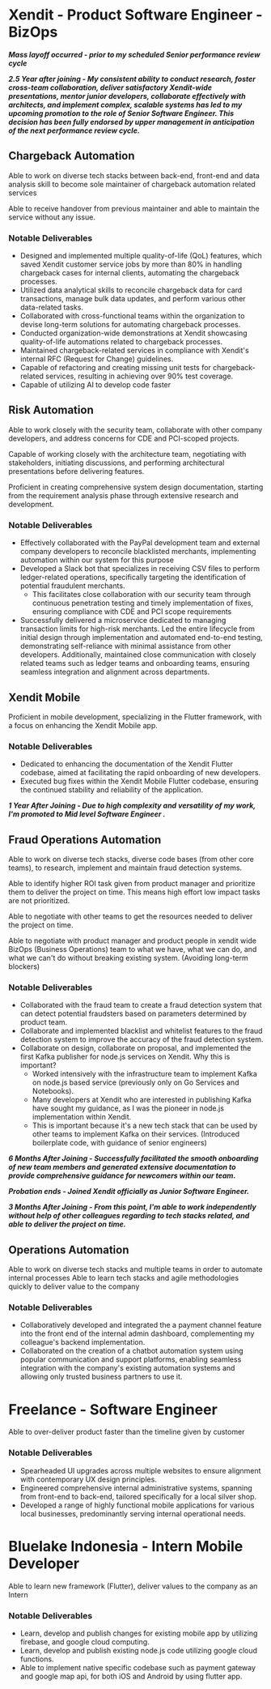 # Xendit - Product Software Engineer - BizOps

**_Mass layoff occurred - prior to my scheduled Senior performance review cycle_**

**_2.5 Year after joining - My consistent ability to conduct research, foster cross-team collaboration, deliver satisfactory Xendit-wide presentations, mentor junior developers, collaborate effectively with architects, and implement complex, scalable systems has led to my upcoming promotion to the role of Senior Software Engineer. This decision has been fully endorsed by upper management in anticipation of the next performance review cycle._** 

## Chargeback Automation

Able to work on diverse tech stacks between back-end, front-end and data analysis skill to become sole maintainer of chargeback automation related services

Able to receive handover from previous maintainer and able to maintain the service without any issue.

### Notable Deliverables

- Designed and implemented multiple quality-of-life (QoL) features, which saved Xendit customer service jobs by more than 80% in handling chargeback cases for internal clients, automating the chargeback processes.
- Utilized data analytical skills to reconcile chargeback data for card transactions, manage bulk data updates, and perform various other data-related tasks.
- Collaborated with cross-functional teams within the organization to devise long-term solutions for automating chargeback processes.
- Conducted organization-wide demonstrations at Xendit showcasing quality-of-life automations related to chargeback processes.
- Maintained chargeback-related services in compliance with Xendit's internal RFC (Request for Change) guidelines.
- Capable of refactoring and creating missing unit tests for chargeback-related services, resulting in achieving over 90% test coverage.
- Capable of utilizing AI to develop code faster

## Risk Automation

Able to work closely with the security team, collaborate with other company developers, and address concerns for CDE and PCI-scoped projects.

Capable of working closely with the architecture team, negotiating with stakeholders, initiating discussions, and performing architectural presentations before delivering features.

Proficient in creating comprehensive system design documentation, starting from the requirement analysis phase through extensive research and development.


### Notable Deliverables
- Effectively collaborated with the PayPal development team and external company developers to reconcile blacklisted merchants, implementing automation within our system for this purpose
- Developed a Slack bot that specializes in receiving CSV files to perform ledger-related operations, specifically targeting the identification of potential fraudulent merchants.
  - This facilitates close collaboration with our security team through continuous penetration testing and timely implementation of fixes, ensuring compliance with CDE and PCI scope requirements
- Successfully delivered a microservice dedicated to managing transaction limits for high-risk merchants. Led the entire lifecycle from initial design through implementation and automated end-to-end testing, demonstrating self-reliance with minimal assistance from other developers. Additionally, maintained close communication with closely related teams such as ledger teams and onboarding teams, ensuring seamless integration and alignment across departments.

## Xendit Mobile

Proficient in mobile development, specializing in the Flutter framework, with a focus on enhancing the Xendit Mobile app.

### Notable Deliverables

- Dedicated to enhancing the documentation of the Xendit Flutter codebase, aimed at facilitating the rapid onboarding of new developers.
- Executed bug fixes within the Xendit Mobile Flutter codebase, ensuring the continued stability and reliability of the application.

**_1 Year After Joining - Due to high complexity and versatility of my work, I'm promoted to Mid level Software Engineer ._**

## Fraud Operations Automation

Able to work on diverse tech stacks, diverse code bases (from other core teams), to research, implement and maintain fraud detection systems.

Able to identify higher ROI task given from product manager and prioritize them to deliver the project on time. This means high effort low impact tasks are not prioritized.

Able to negotiate with other teams to get the resources needed to deliver the project on time.

Able to negotiate with product manager and product people in xendit wide BizOps (Business Operations) team to what we have, what we can do, and what we can't do without breaking existing system. (Avoiding long-term blockers)

### Notable Deliverables

- Collaborated with the fraud team to create a fraud detection system that can detect potential fraudsters based on parameters determined by product team.
- Collaborate and implemented blacklist and whitelist features to the fraud detection system to improve the accuracy of the fraud detection system.
- Collaborate on design, collaborate on proposal, and implemented the first Kafka publisher for node.js services on Xendit. Why this is important?
  - Worked intensively with the infrastructure team to implement Kafka on node.js based service (previously only on Go Services and Notebooks).
  - Many developers at Xendit who are interested in publishing Kafka have sought my guidance, as I was the pioneer in node.js implementation within Xendit.
  - This is important because it's a new tech stack that can be used by other teams to implement Kafka on their services. (Introduced boilerplate code, with guidance of senior engineers)

**_6 Months After Joining - Successfully facilitated the smooth onboarding of new team members and generated extensive documentation to provide comprehensive guidance for newcomers within our team._**

**_Probation ends - Joined Xendit officially as Junior Software Engineer._**

**_3 Months After Joining - From this point, I'm able to work independently without help of other colleagues regarding to tech stacks related, and able to deliver the project on time._**

## Operations Automation

Able to work on diverse tech stacks and multiple teams in order to automate internal processes Able to learn tech stacks and agile methodologies quickly to deliver value to the company

### Notable Deliverables

- Collaboratively developed and integrated the a payment channel feature into the front end of the internal admin dashboard, complementing my colleague's backend implementation.
- Collaborated on the creation of a chatbot automation system using popular communication and support platforms, enabling seamless integration with the company's existing automation systems and allowing only trusted business partners to use it.

# Freelance - Software Engineer
Able to over-deliver product faster than the timeline given by customer

### Notable Deliverables
- Spearheaded UI upgrades across multiple websites to ensure alignment with contemporary UX design principles.
- Engineered comprehensive internal administrative systems, spanning from front-end to back-end, tailored specifically for a local silver shop.
- Developed a range of highly functional mobile applications for various local businesses, predominantly serving internal operational needs.

# Bluelake Indonesia - Intern Mobile Developer
Able to learn new framework (Flutter), deliver values to the company as an Intern

### Notable Deliverables
- Learn, develop and publish changes for existing mobile app by utilizing firebase, and google cloud computing.
- Learn, develop and publish existing node.js code utilizing google cloud functions.
- Able to implement native specific codebase such as payment gateway and google map api, for both iOS and Android by using flutter app.